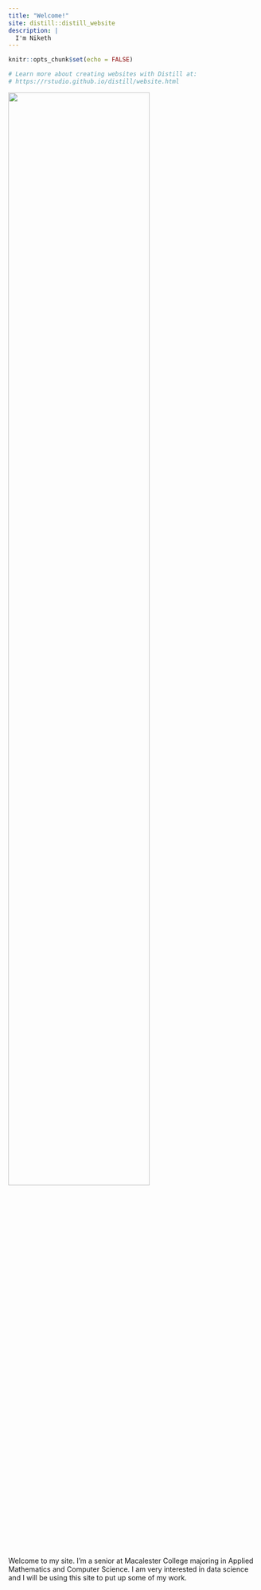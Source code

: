 ```yaml
---
title: "Welcome!"
site: distill::distill_website
description: |
  I'm Niketh
---
```


```r
knitr::opts_chunk$set(echo = FALSE)

# Learn more about creating websites with Distill at:
# https://rstudio.github.io/distill/website.html

```

![](mypic.jpg){width=75%}

Welcome to my site. I'm a senior at Macalester College majoring in Applied Mathematics and Computer Science. I am very interested in data science and I will be using this site to put up some of my work.

